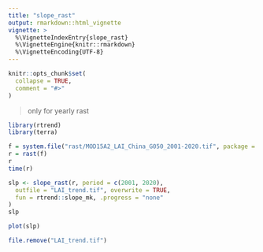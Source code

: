---
title: "slope_rast"
output: rmarkdown::html_vignette
vignette: >
  %\VignetteIndexEntry{slope_rast}
  %\VignetteEngine{knitr::rmarkdown}
  %\VignetteEncoding{UTF-8}
---

```{r, include = FALSE}
knitr::opts_chunk$set(
  collapse = TRUE,
  comment = "#>"
)
```

> only for yearly rast

```{r setup}
library(rtrend)
library(terra)

f = system.file("rast/MOD15A2_LAI_China_G050_2001-2020.tif", package = "rtrend")
r = rast(f)
r
time(r)

slp <- slope_rast(r, period = c(2001, 2020),
  outfile = "LAI_trend.tif", overwrite = TRUE,
  fun = rtrend::slope_mk, .progress = "none"
)
slp
```

```{r}
plot(slp)
```

```{r, message=FALSE, echo=FALSE}
file.remove("LAI_trend.tif")
```
